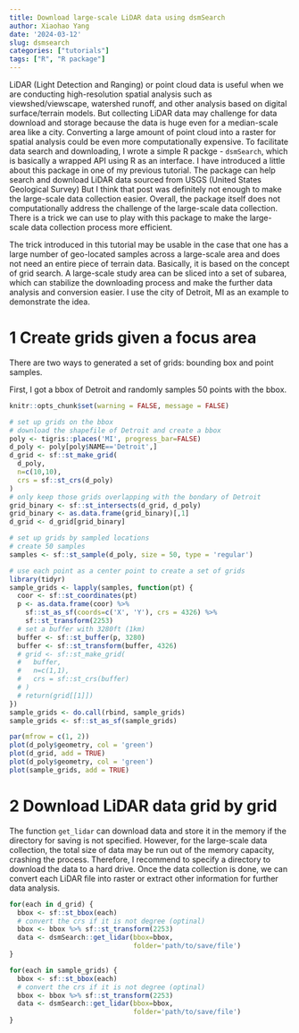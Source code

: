 ```yaml
---
title: Download large-scale LiDAR data using dsmSearch
author: Xiaohao Yang
date: '2024-03-12'
slug: dsmsearch
categories: ["tutorials"]
tags: ["R", "R package"]
---
```


LiDAR (Light Detection and Ranging) or point cloud data is useful when we are conducting high-resolution spatial analysis such as viewshed/viewscape, watershed runoff, and other analysis based on digital surface/terrain models. But collecting LiDAR data may challenge for data download and storage because the data is huge even for a median-scale area like a city. Converting a large amount of point cloud into a raster for spatial analysis could be even more computationally expensive. To facilitate data search and downloading, I wrote a simple R packge - `dsmSearch`, which is basically a wrapped API using R as an interface. I have introduced a little about this package in one of my previous tutorial. The package can help search and download LiDAR data sourced from USGS (United States Geological Survey) But I think that post was definitely not enough to make the large-scale data collection easier. Overall, the package itself does not computationally address the challenge of the large-scale data collection. There is a trick we can use to play with this package to make the large-scale data collection process more efficient.

The trick introduced in this tutorial may be usable in the case that one has a large number of geo-located samples across a large-scale area and does not need an entire piece of terrain data. Basically, it is based on the concept of grid search. A large-scale study area can be sliced into a set of subarea, which can stabilize the downloading process and make the further data analysis and conversion easier. I use the city of Detroit, MI as an example to demonstrate the idea.

# 1 Create grids given a focus area

There are two ways to generated a set of grids: bounding box and point samples.

First, I got a bbox of Detroit and randomly samples 50 points with the bbox. 

```r
knitr::opts_chunk$set(warning = FALSE, message = FALSE) 
```

```r
# set up grids on the bbox
# download the shapefile of Detroit and create a bbox
poly <- tigris::places('MI', progress_bar=FALSE)
d_poly <- poly[poly$NAME=='Detroit',]
d_grid <- sf::st_make_grid(
  d_poly,
  n=c(10,10),
  crs = sf::st_crs(d_poly)
)
# only keep those grids overlapping with the bondary of Detroit
grid_binary <- sf::st_intersects(d_grid, d_poly)
grid_binary <- as.data.frame(grid_binary)[,1]
d_grid <- d_grid[grid_binary]

# set up grids by sampled locations
# create 50 samples
samples <- sf::st_sample(d_poly, size = 50, type = 'regular')

# use each point as a center point to create a set of grids
library(tidyr)
sample_grids <- lapply(samples, function(pt) {
  coor <- sf::st_coordinates(pt)
  p <- as.data.frame(coor) %>% 
    sf::st_as_sf(coords=c('X', 'Y'), crs = 4326) %>%
    sf::st_transform(2253)
  # set a buffer with 3280ft (1km)
  buffer <- sf::st_buffer(p, 3280)
  buffer <- sf::st_transform(buffer, 4326)
  # grid <- sf::st_make_grid(
  #   buffer,
  #   n=c(1,1),
  #   crs = sf::st_crs(buffer)
  # )
  # return(grid[[1]])
})
sample_grids <- do.call(rbind, sample_grids)
sample_grids <- sf::st_as_sf(sample_grids)
```

```r
par(mfrow = c(1, 2))
plot(d_poly$geometry, col = 'green')
plot(d_grid, add = TRUE)
plot(d_poly$geometry, col = 'green')
plot(sample_grids, add = TRUE)
```

# 2 Download LiDAR data grid by grid

The function `get_lidar` can download data and store it in the memory if the directory for saving is not specified. However, for the large-scale data collection, the total size of data may be run out of the memory capacity, crashing the process. Therefore, I recommend to specify a directory to download the data to a hard drive. Once the data collection is done, we can convert each LiDAR file into raster or extract other information for further data analysis.

```r
for(each in d_grid) {
  bbox <- sf::st_bbox(each)
  # convert the crs if it is not degree (optinal)
  bbox <- bbox %>% sf::st_transform(2253)
  data <- dsmSearch::get_lidar(bbox=bbox, 
                               folder='path/to/save/file')
}

for(each in sample_grids) {
  bbox <- sf::st_bbox(each)
  # convert the crs if it is not degree (optinal)
  bbox <- bbox %>% sf::st_transform(2253)
  data <- dsmSearch::get_lidar(bbox=bbox, 
                               folder='path/to/save/file')
}
```

